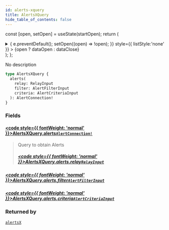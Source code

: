 ```yaml
---
id: alerts-xquery
title: AlertsXQuery
hide_table_of_contents: false
---
```






const [open, setOpen] = useState(startOpen);
return (
<details {...(open ? { open: true } : {})} className="details" style={{ border:'none', boxShadow:'none', background:'var(--ifm-background-color)' }}>
<summary
onClick={(e) => {
e.preventDefault();
setOpen((open) => !open);
}}
style={{ listStyle:'none' }} >
{open ? dataOpen : dataClose}
</summary>
{open && children}
</details>
);
};

No description

```graphql
type AlertsXQuery {
  alerts(
    relay: RelayInput
    filter: AlertFilterInput
    criteria: AlertCriteriaInput
  ): AlertConnection!
}
```

### Fields

#### [<code style={{ fontWeight: 'normal' }}>AlertsXQuery.<b>alerts</b></code>](#)<Bullet />[`AlertConnection!`](/api/objects/alert-connection) <Badge class="badge badge--secondary" text="non-null"/> <Badge class="badge badge--secondary" text="object"/>

> Query to obtain Alerts
>
> ##### [<code style={{ fontWeight: 'normal' }}>AlertsXQuery.alerts.<b>relay</b></code>](#)<Bullet />[`RelayInput`](/api/inputs/relay-input) <Badge class="badge badge--secondary" text="input"/>

##### [<code style={{ fontWeight: 'normal' }}>AlertsXQuery.alerts.<b>filter</b></code>](#)<Bullet />[`AlertFilterInput`](/api/inputs/alert-filter-input) <Badge class="badge badge--secondary" text="input"/>

>

##### [<code style={{ fontWeight: 'normal' }}>AlertsXQuery.alerts.<b>criteria</b></code>](#)<Bullet />[`AlertCriteriaInput`](/api/inputs/alert-criteria-input) <Badge class="badge badge--secondary" text="input"/>

>

### Returned by

[`alertsX`](/api/queries/alerts-x) <Badge class="badge badge--secondary" text="query"/>

